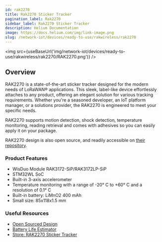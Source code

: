 ```yaml
---
id: rak2270
title: Rak2270 Sticker Tracker
pagination_label: Rak2270
sidebar_label: Rak2270 Sticker Tracker
description: Helium Documentation
image: https://docs.helium.com/img/link-image.png
slug: /network-iot/devices/ready-to-use/rakwireless/rak2270
---
```



<img src={useBaseUrl('img/network-iot/devices/ready-to-use/rakwireless/rak2270/RAK2270.png')} />

## Overview

RAK2270 is a state-of-the-art sticker tracker designed for the modern needs of LoRaWAN®
applications. This sleek, label-like device effortlessly attaches to any product, offering an
elegant solution for various tracking requirements. Whether you're a seasoned developer, an IoT
platform manager, or a solutions provider, the RAK2270 is engineered to meet your specific needs.

RAK2270 supports motion detection, shock detection, temperature monitoring, reading retrieval and
comes with adhesives so you can easily apply it on your package.

RAK2270 design is also open source, and readily accessible on
[their repository](https://github.com/RAKWireless/RAK2270-Sticker-Tracker).

### Product Features

- WisDuo Module RAK3172-SiP/RAK3172LP-SiP
- STM32WL SoC
- Built-in 3-axis accelerometer
- Temperature monitoring with a range of -20° C to +60° C and a resolution of 0.1° C
- Built-in battery: LiMnO2 400 mAh
- Small size: 85x118x1.5 mm

### Useful Resources

- [Open Sourced Design](https://github.com/RAKWireless/RAK2270-Sticker-Tracker)
- [Battery Life Estimator](https://docs.rakwireless.com/Product-Categories/WisNode/RAK2171/Datasheet/)
- [Store: RAK2270 Sticker Tracker](https://github.com/RAKWireless/RAK2270-Sticker-Tracker)
